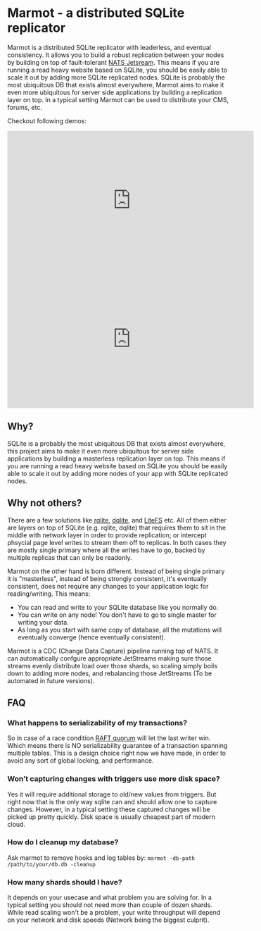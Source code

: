 # Marmot - a distributed SQLite replicator

Marmot is a distributed SQLite replicator with leaderless, and eventual consistency. It allows you to build a robust replication 
between your nodes by building on top of fault-tolerant [NATS Jetsream](https://nats.io/). This means if you are running a read 
heavy website based on SQLite, you should be easily able to scale it out by adding more SQLite replicated nodes. SQLite is 
probably the most ubiquitous DB that exists almost everywhere, Marmot aims to make it even more ubiquitous for server 
side applications by building a replication layer on top. In a typical setting Marmot can be used to distribute your 
CMS, forums, etc. 

Checkout following demos:

<center>
<iframe width="560" height="315" src="https://www.youtube.com/embed/GQ5x8pc9vuI" title="YouTube video player" frameborder="0" allow="accelerometer; autoplay; clipboard-write; encrypted-media; gyroscope; picture-in-picture" allowfullscreen></iframe>
 

<iframe width="560" height="315" src="https://www.youtube.com/embed/QqZl61bJ9BA" title="YouTube video player" frameborder="0" allow="accelerometer; autoplay; clipboard-write; encrypted-media; gyroscope; picture-in-picture" allowfullscreen></iframe>
</center>


## Why?

SQLite is a probably the most ubiquitous DB that exists almost everywhere, this project aims to make it even more ubiquitous for server 
side applications by building a masterless replication layer on top. This means if you are running a read heavy website based on SQLite 
you should be easily able to scale it out by adding more nodes of your app with SQLite replicated nodes. 

## Why not others?

There are a few solutions like [rqlite](https://github.com/rqlite/rqlite), [dqlite](https://dqlite.io/), and 
[LiteFS](https://github.com/superfly/litefs) etc. All of them either are layers on top of SQLite (e.g. 
rqlite, dqlite) that requires them to sit in the middle with network layer in order to provide 
replication; or intercept phsycial page level writes to stream them off to replicas. In both
cases they are mostly single primary where all the writes have to go, backed by multiple 
replicas that can only be readonly. 

Marmot on the other hand is born different. Instead of being single primary it is "masterless", instead of being strongly consistent, 
it's eventually consistent, does not require any changes to your application logic for reading/writing. This means:

 - You can read and write to your SQLite database like you normally do.
 - You can write on any node! You don't have to go to single master for writing your data.
 - As long as you start with same copy of database, all the mutations will eventually converge (hence eventually consistent).

Marmot is a CDC (Change Data Capture) pipeline running top of NATS. It can automatically confgure appropriate JetStreams making sure 
those streams evenly distribute load over those shards, so scaling simply boils down to adding more nodes, and rebalancing 
those JetStreams (To be automated in future versions). 

## FAQ

### What happens to serializability of my transactions?

So in case of a race condition [RAFT quorum](https://docs.nats.io/running-a-nats-service/configuration/clustering/jetstream_clustering#raft) 
will let the last writer win. Which means there is NO serializability guarantee of a transaction spanning multiple tables. This is a design 
choice right now we have made, in order to avoid any sort of global locking, and performance. 

### Won’t capturing changes with triggers use more disk space?

Yes it will require additional storage to old/new values from triggers. But right now that is the only way sqlite can and should allow one to capture changes. However, in a typical setting these captured changes will be picked up pretty quickly. Disk space is usually cheapest part of modern cloud.

### How do I cleanup my database?

Ask marmot to remove hooks and log tables by:
`marmot -db-path /path/to/your/db.db -cleanup`

### How many shards should I have?

It depends on your usecase and what problem you are solving for. In a typical setting you should not need more than couple of dozen shards. While read scaling won't be a problem, your write throughput will depend on your network and
disk speeds (Network being the biggest culprit).
